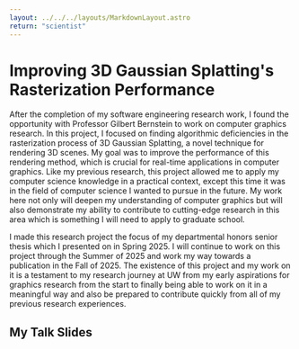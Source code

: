 ```yaml
---
layout: ../../../layouts/MarkdownLayout.astro
return: "scientist"
---
```


# Improving 3D Gaussian Splatting's Rasterization Performance

After the completion of my software engineering research work, I found the opportunity with Professor Gilbert Bernstein to work on computer graphics research. In this project, I focused on finding algorithmic deficiencies in the rasterization process of 3D Gaussian Splatting, a novel technique for rendering 3D scenes. My goal was to improve the performance of this rendering method, which is crucial for real-time applications in computer graphics. Like my previous research, this project allowed me to apply my computer science knowledge in a practical context, except this time it was in the field of computer science I wanted to pursue in the future. My work here not only will deepen my understanding of computer graphics but will also demonstrate my ability to contribute to cutting-edge research in this area which is something I will need to apply to graduate school.

I made this research project the focus of my departmental honors senior thesis which I presented on in Spring 2025. I will continue to work on this project through the Summer of 2025 and work my way towards a publication in the Fall of 2025. The existence of this project and my work on it is a testament to my research journey at UW from my early aspirations for graphics research from the start to finally being able to work on it in a meaningful way and also be prepared to contribute quickly from all of my previous research experiences.

## My Talk Slides
<PdfViewer path="3dgs"/>
